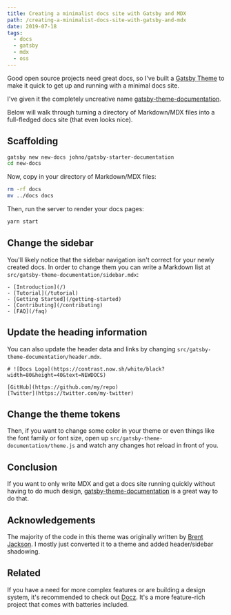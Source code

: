 ```yaml
---
title: Creating a minimalist docs site with Gatsby and MDX
path: /creating-a-minimalist-docs-site-with-gatsby-and-mdx
date: 2019-07-18
tags:
  - docs
  - gatsby
  - mdx
  - oss
---
```


Good open source projects need great docs, so I've built a
[Gatsby Theme](https://gatsbyjs.org/docs/themes) to make it
quick to get up and running with a minimal docs site.

I've given it the completely uncreative name
[gatsby-theme-documentation](https://github.com/johno/gatsby-theme-documentation).

Below will walk through turning a directory of Markdown/MDX files
into a full-fledged docs site (that even looks nice).

## Scaffolding

```sh
gatsby new new-docs johno/gatsby-starter-documentation
cd new-docs
```

Now, copy in your directory of Markdown/MDX files:

```sh
rm -rf docs
mv ../docs docs
```

Then, run the server to render your docs pages:

```sh
yarn start
```

## Change the sidebar

You'll likely notice that the sidebar navigation isn't
correct for your newly created docs. In order to change them
you can write a Markdown list at
`src/gatsby-theme-documentation/sidebar.mdx`:

```mdx
- [Introduction](/)
- [Tutorial](/tutorial)
- [Getting Started](/getting-started)
- [Contributing](/contributing)
- [FAQ](/faq)
```

## Update the heading information

You can also update the header data and links by changing
`src/gatsby-theme-documentation/header.mdx`.

```mdx
# ![Docs Logo](https://contrast.now.sh/white/black?width=80&height=40&text=NEWDOCS)

[GitHub](https://github.com/my/repo)
[Twitter](https://twitter.com/my-twitter)
```

## Change the theme tokens

Then, if you want to change some color in your theme or even things like the font
family or font size, open up `src/gatsby-theme-documentation/theme.js` and watch
any changes hot reload in front of you.

## Conclusion

If you want to only write MDX and get a docs site running quickly without having
to do much design, [gatsby-theme-documentation](https://github.com/johno/gatsby-theme-documentation)
is a great way to do that.

## Acknowledgements

The majority of the code in this theme was originally written by
[Brent Jackson](https://jxnblk.com). I mostly just converted it to a theme and
added header/sidebar shadowing.

## Related

If you have a need for more complex features or are building a design system, it's
recommended to check out [Docz](https://docz.site). It's a more feature-rich project
that comes with batteries included.
